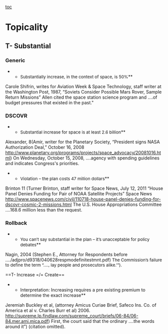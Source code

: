 [[toc]]
=Topicality= 
==T- Substantial== 
===Generic=== 
**<span style="font-size: 10pt;">Substantially increase, in the context of space, is 50%</span>**
Carole Shifrin, writes for Aviation Week & Space Technology, staff writer at the Washington Post, 1987, “Soviets Consider Possible Mars
Rover, Sample Return Missions”
Allen cited the space station science program and ....of budget pressures that existed in the past."

===DSCOVR=== 
**<span style="font-size: 10pt;">Substantial increase for space is at least 2.6 billion</span>**
Alexander, 8(Amir, writer for the Planetary Society, “President signs NASA Authorization Deal,” October 16, 2008
[[http://www.planetary.org/programs/projects/space_advocacy/20081016.html]])
On Wednesday, October 15, 2008, ....agency with spending guidelines and indicates Congress's priorities.

**<span style="font-size: 10pt;">Violation – the plan costs 47 million dollars</span>**
Brinton 11 (Turner Brinton, staff writer for Space News, July 12, 2011 “House Panel Denies Funding for Pair of NOAA Satellite Projects” Space News http://www.spacenews.com/civil/110718-house-panel-denies-funding-for-dscovr-cosmic-2-missions.html
The U.S. House Appropriations Committee ....168.6 million less than the request.

===Rollback=== 
**<span style="font-size: 10pt;">You can’t say substantial in the plan – it’s unacceptable for policy debates</span>**
Nagin, 2004
(Stephen E., Attorney for Respondents before ..../adjpro/d9318/040628respmodefinitestmnt.pdf)
<span style="font-size: 10pt;">The Commission’s failure to define the term “....</span><span class="StyleBoldUnderline"><span style="font-size: 10pt;">, lay people and prosecutors alike</span></span><span style="font-size: 10pt;">.’”).</span>


==T- Increase =/= Create== 
**Interpretation: Increasing requires a pre existing premium to determine the exact increase**
Jeremiah Buckley et al, (attorney Amicus Curiae Brief, Safeco Ins. Co. of America et al v. Charles Burr et al) 2006.
http://supreme.lp.findlaw.com/supreme_court/briefs/06-84/06-84.mer.ami.mica.pdf)
First, the court said that the ordinary ....the words around it”) (citation omitted).